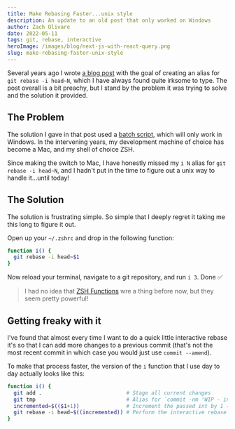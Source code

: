 ```yaml
---
title: Make Rebasing Faster...unix style
description: An update to an old post that only worked on Windows
author: Zach Olivare
date: 2022-05-11
tags: git, rebase, interactive
heroImage: /images/blog/next-js-with-react-query.png
slug: make-rebasing-faster-unix-style
---
```


Several years ago I wrote [a blog post](/blog/git-i) with the goal of creating an alias for `git rebase -i head~N`, which I have always found quite irksome to type. The post overall is a bit preachy, but I stand by the problem it was trying to solve and the solution it provided.

## The Problem

The solution I gave in that post used a [batch script](https://en.wikipedia.org/wiki/Batch_file), which will only work in Windows. In the intervening years, my development machine of choice has become a Mac, and my shell of choice ZSH.

Since making the switch to Mac, I have honestly missed my `i N` alias for `git rebase -i head~N`, and I hadn't put in the time to figure out a unix way to handle it...until today!

## The Solution

The solution is frustrating simple. So simple that I deeply regret it taking me this long to figure it out.

Open up your `~/.zshrc` and drop in the following function:

```bash
function i() {
  git rebase -i head~$1
}
```

Now reload your terminal, navigate to a git repository, and run `i 3`. Done ✅

> I had no idea that [ZSH Functions](https://zsh.sourceforge.io/Intro/intro_4.html) wre a thing before now, but they seem pretty powerful!

## Getting freaky with it

I've found that almost every time I want to do a quick little interactive rebase it's so that I can add more changes to a previous commit (that's not the most recent commit in which case you would just use `commit --amend`).

To make that process faster, the version of the `i` function that I use day to day actually looks like this:

```bash
function i() {
  git add .                           # Stage all current changes
  git tmp                             # Alias for `commit -nm 'WIP - incremental commit'`
  incremented=$(($1+1))               # Increment the passed int by 1 (to account for the new commit)
  git rebase -i head~$((incremented)) # Perform the interactive rebase
}
```
